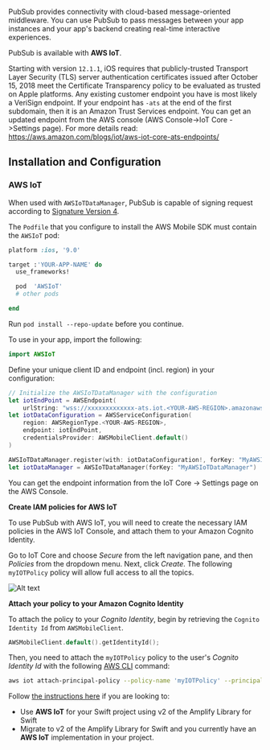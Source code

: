 PubSub provides connectivity with cloud-based message-oriented middleware. You can use PubSub to pass messages between your app instances and your app's backend creating real-time interactive experiences.

PubSub is available with **AWS IoT**. 

<Callout>

Starting with version `12.1.1`, iOS requires that publicly-trusted Transport Layer Security (TLS) server authentication certificates issued after October 15, 2018 meet the Certificate Transparency policy to be evaluated as trusted on Apple platforms. Any existing customer endpoint you have is most likely a VeriSign endpoint. If your endpoint has `-ats` at the end of the first subdomain, then it is an Amazon Trust Services endpoint. You can get an updated endpoint from the AWS console (AWS Console->IoT Core ->Settings page). For more details read: https://aws.amazon.com/blogs/iot/aws-iot-core-ats-endpoints/

</Callout>

## Installation and Configuration

### AWS IoT

When used with `AWSIoTDataManager`, PubSub is capable of signing request according to [Signature Version 4](https://docs.aws.amazon.com/general/latest/gr/signature-version-4.html). 

<BlockSwitcher>

<Block name="Standalone AWS SDK usage">

The `Podfile` that you configure to install the AWS Mobile SDK must contain the `AWSIoT` pod:

```ruby
platform :ios, '9.0'

target :'YOUR-APP-NAME' do
  use_frameworks!

  pod  'AWSIoT'
  # other pods

end
```

Run `pod install --repo-update` before you continue.

To use in your app, import the following:

```swift
import AWSIoT
```

Define your unique client ID and endpoint (incl. region) in your configuration:

```swift
// Initialize the AWSIoTDataManager with the configuration
let iotEndPoint = AWSEndpoint(
    urlString: "wss://xxxxxxxxxxxxx-ats.iot.<YOUR-AWS-REGION>.amazonaws.com/mqtt")
let iotDataConfiguration = AWSServiceConfiguration(
    region: AWSRegionType.<YOUR-AWS-REGION>,
    endpoint: iotEndPoint,
    credentialsProvider: AWSMobileClient.default()
)

AWSIoTDataManager.register(with: iotDataConfiguration!, forKey: "MyAWSIoTDataManager")
let iotDataManager = AWSIoTDataManager(forKey: "MyAWSIoTDataManager")
```

<Callout>

You can get the endpoint information from the IoT Core -> Settings page on the AWS Console.  

</Callout>

**Create IAM policies for AWS IoT**

To use PubSub with AWS IoT, you will need to create the necessary IAM policies in the AWS IoT Console, and attach them to your Amazon Cognito Identity. 

Go to IoT Core and choose *Secure* from the left navigation pane, and then *Policies* from the dropdown menu. Next, click *Create*. The following `myIOTPolicy` policy will allow full access to all the topics.

![Alt text](/images/iot_attach_policy.png)

**Attach your policy to your Amazon Cognito Identity**

To attach the policy to your *Cognito Identity*, begin by retrieving the `Cognito Identity Id` from `AWSMobileClient`.

```swift
AWSMobileClient.default().getIdentityId();
```

Then, you need to attach the `myIOTPolicy` policy to the user's *Cognito Identity Id* with the following [AWS CLI](https://aws.amazon.com/cli/) command:

```bash
aws iot attach-principal-policy --policy-name 'myIOTPolicy' --principal '<YOUR_COGNITO_IDENTITY_ID>'
```

</Block>

<Block name="With Amplify Library for Swift">

Follow [the instructions here](/gen1/[platform]/sdk/pubsub/aws-iot-and-amplify/) if you are looking to:
  - Use **AWS IoT** for your Swift project using v2 of the Amplify Library for Swift
  - Migrate to v2 of the Amplify Library for Swift and you currently have an **AWS IoT** implementation in your project. 

</Block>

</BlockSwitcher>

